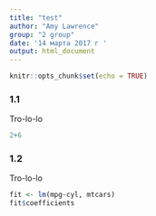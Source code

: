 ```yaml
---
title: "test"
author: "Amy Lawrence"
group: "2 group"
date: '14 марта 2017 г '
output: html_document
---
```


```r
knitr::opts_chunk$set(echo = TRUE)
```

### 1.1
Tro-lo-lo
```r
2+6
```

### 1.2
Tro-lo-lo
```r
fit <- lm(mpg~cyl, mtcars)
fit$coefficients
```
